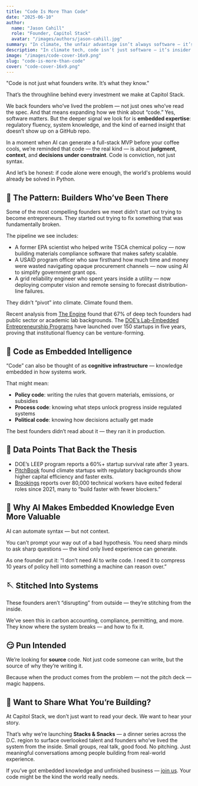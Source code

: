 ```yaml
---
title: "Code Is More Than Code"
date: "2025-06-10"
author:
  name: "Jason Cahill"
  role: "Founder, Capitol Stack"
  avatar: "/images/authors/jason-cahill.jpg"
summary: "In climate, the unfair advantage isn’t always software — it’s the insider edge that lets you build what others can’t. Code is also policy, data, science, and asymmetric information."
description: "In climate tech, code isn’t just software — it’s insider knowledge, proprietary data, policy fluency, and scientific edge. It’s the founder’s unfair advantage."
image: "/images/code-cover-16x9.png"
slug: "code-is-more-than-code"
cover: "code-cover-16x9.png"
---
```


"Code is not just what founders write. It’s what they know."

That’s the throughline behind every investment we make at Capitol Stack.

We back founders who’ve lived the problem — not just ones who’ve read the spec. And that means expanding how we think about “code.” Yes, software matters. But the deeper signal we look for is **embedded expertise**: regulatory fluency, system knowledge, and the kind of earned insight that doesn’t show up on a GitHub repo.

In a moment when AI can generate a full-stack MVP before your coffee cools, we’re reminded that code — the real kind — is about **judgment**, **context**, and **decisions under constraint**. Code is conviction, not just syntax.

And let’s be honest: if code alone were enough, the world's problems would already be solved in Python.

## 📡 The Pattern: Builders Who’ve Been There

Some of the most compelling founders we meet didn’t start out trying to become entrepreneurs. They started out trying to fix something that was fundamentally broken.

The pipeline we see includes:
- A former EPA scientist who helped write TSCA chemical policy — now building materials compliance software that makes safety scalable.
- A USAID program officer who saw firsthand how much time and money were wasted navigating opaque procurement channels — now using AI to simplify government grant ops.
- A grid reliability engineer who spent years inside a utility — now deploying computer vision and remote sensing to forecast distribution-line failures.

They didn’t “pivot” into climate. Climate found them.

Recent analysis from <a href="https://engine.xyz/" target="_blank" rel="noopener noreferrer">The Engine</a> found that 67% of deep tech founders had public sector or academic lab backgrounds. The <a href="https://www.energy.gov/eere/amo/lab-embedded-entrepreneurship-programs" target="_blank" rel="noopener noreferrer">DOE’s Lab-Embedded Entrepreneurship Programs</a> have launched over 150 startups in five years, proving that institutional fluency can be venture-forming.

## 🧠 Code as Embedded Intelligence

“Code” can also be thought of as **cognitive infrastructure** — knowledge embedded in how systems work.

That might mean:
- **Policy code**: writing the rules that govern materials, emissions, or subsidies
- **Process code**: knowing what steps unlock progress inside regulated systems
- **Political code**: knowing how decisions actually get made

The best founders didn’t read about it — they ran it in production.

## 🧮 Data Points That Back the Thesis

- DOE’s LEEP program reports a 60%+ startup survival rate after 3 years.
- <a href="https://pitchbook.com/news/reports/q1-2024-carbon-emissions-tech-report" target="_blank" rel="noopener noreferrer">PitchBook</a> found climate startups with regulatory backgrounds show higher capital efficiency and faster exits.
- <a href="https://www.brookings.edu/articles/rethinking-how-businesses-source-and-develop-their-workforce-amid-the-looming-talent-shortage/" target="_blank" rel="noopener noreferrer">Brookings</a> reports over 80,000 technical workers have exited federal roles since 2021, many to “build faster with fewer blockers.”

## 🤖 Why AI Makes Embedded Knowledge Even More Valuable

AI can automate syntax — but not context.

You can’t prompt your way out of a bad hypothesis. You need sharp minds to ask sharp questions — the kind only lived experience can generate.

As one founder put it: “I don’t need AI to write code. I need it to compress 10 years of policy hell into something a machine can reason over.”

## 🪡 Stitched Into Systems

These founders aren’t “disrupting” from outside — they’re stitching from the inside.

We’ve seen this in carbon accounting, compliance, permitting, and more. They know where the system breaks — and how to fix it.

## 😏 Pun Intended

We’re looking for **source** code. Not just code someone can write, but the source of why they’re writing it.

Because when the product comes from the problem — not the pitch deck — magic happens.

## 🧠 Want to Share What You’re Building?

At Capitol Stack, we don’t just want to read your deck. We want to hear your story.

That’s why we’re launching **Stacks & Snacks** — a dinner series across the D.C. region to surface overlooked talent and founders who’ve lived the system from the inside. Small groups, real talk, good food. No pitching. Just meaningful conversations among people building from real-world experience.

If you’ve got embedded knowledge and unfinished business — <a href="https://capitolstack.vc/contact" target="_blank" rel="noopener noreferrer">join us</a>. Your code might be the kind the world really needs.
